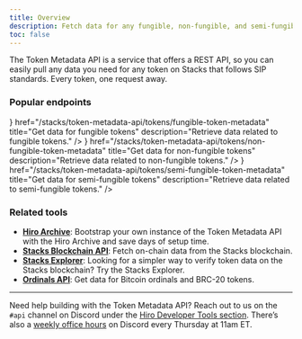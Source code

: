 ```yaml
---
title: Overview
description: Fetch data for any fungible, non-fungible, and semi-fungible token on Stacks.
toc: false
---
```



The Token Metadata API is a service that offers a REST API, so you can easily pull any data you need for any token on Stacks that follows SIP standards. Every token, one request away.

### Popular endpoints

<Cards>
  <Card
    icon={<Blocks className='text-primary' />}
    href="/stacks/token-metadata-api/tokens/fungible-token-metadata"
    title="Get data for fungible tokens"
    description="Retrieve data related to fungible tokens."
  />
  <Card
    icon={<Braces className='text-primary' />}
    href="/stacks/token-metadata-api/tokens/non-fungible-token-metadata"
    title="Get data for non-fungible tokens"
    description="Retrieve data related to non-fungible tokens."
  />
  <Card
    icon={<CircleUserRound className='text-primary' />}
    href="/stacks/token-metadata-api/tokens/semi-fungible-token-metadata"
    title="Get data for semi-fungible tokens"
    description="Retrieve data related to semi-fungible tokens."
  />
</Cards>


### Related tools

- **[Hiro Archive](/stacks/archive)**: Bootstrap your own instance of the Token Metadata API with the Hiro Archive and save days of setup time.
- **[Stacks Blockchain API](/stacks/api)**: Fetch on-chain data from the Stacks blockchain.
- **[Stacks Explorer](https://explorer.hiro.so)**: Looking for a simpler way to verify token data on the Stacks blockchain? Try the Stacks Explorer.
- **[Ordinals API](/ordinals/api)**: Get data for Bitcoin ordinals and BRC-20 tokens.

---

Need help building with the Token Metadata API? Reach out to us on the `#api` channel on Discord under the [Hiro Developer Tools section](https://stacks.chat/). There’s also a [weekly office hours](https://events.stacks.co/event/HD16484710) on Discord every Thursday at 11am ET.
